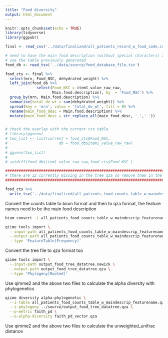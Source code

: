 ```yaml
---
title: "Food diversity"
output: html_document
---
```


```r
knitr::opts_chunk$set(echo = TRUE)
library(tidyverse)
library(ggpubr)
```

```r
final <- read_csv('../data/finalized/all_patients_record_w_food_code.csv')
```

```r
# need to have the main food description (without special characters) as the feature name
# use the table previously generated
food_db <- read_tsv('../data/source/food_database_file.tsv')

food_cts <- final %>% 
  select(mrn, Food_NSC, dehydrated_weight) %>% 
  left_join(food_db %>% 
              select(Food_NSC = item1_value_raw_raw,
                     Main.food.description), by  = 'Food_NSC') %>% 
  group_by(mrn, Main.food.description) %>% 
  summarise(total_de_wt = sum(dehydrated_weight)) %>% 
  spread(key = 'mrn', value = 'total_de_wt', fill = 0) %>% 
  rename(main_food_desc = Main.food.description) %>% 
  mutate(main_food_desc = str_replace_all(main_food_desc, '_',' '))


# check the overlap with the current cts table
# library(ggvenn)
# two_list <- list(current = food_cts$Food_NSC,
#                       db = food_db$item1_value_raw_raw)
#    
# ggvenn(two_list) 
# 
# setdiff(food_db$item1_value_raw_raw,food_cts$Food_NSC )

################################################################################################
# there are 12 currently missing in the tree qza so remove them in the feature table for now
################################################################################################

food_cts %>% 
  write_tsv('../data/finalized/all_patients_food_counts_table_w_maindescrip_featurename.tsv')

```

Convert the counts table to biom format and then to qza format, the feature names need to be the main food description

```bash
biom convert -i all_patients_food_counts_table_w_maindescrip_featurename.tsv -o all_patients_food_counts_table_w_maindescrip_featurename.biom --to-hdf5 --table-type="Table"
```

```bash
qiime tools import \
  --input-path all_patients_food_counts_table_w_maindescrip_featurename.biom \
  --output-path all_patients_food_counts_table_w_maindescrip_featurename.qza \
  --type 'FeatureTable[Frequency]'
```


Convert the tree file to qza format too

```bash
qiime tools import \
  --input-path output_food_tree_datatree.newick \
  --output-path output_food_tree_datatree.qza \
  --type 'Phylogeny[Rooted]'
```

Use qimme2 and the above two files to calculate the alpha diversity with phylogenetics


```bash
qiime diversity alpha-phylogenetic \
  --i-table all_patients_food_counts_table_w_maindescrip_featurename.qza \
  --i-phylogeny ../source/output_food_tree_datatree.qza \
  --p-metric faith_pd \
  --o-alpha-diversity faith_pd_vector.qza
```

Use qimme2 and the above two files to calculate the unweighted_unifrac distance 

```bash

```

```r

```

